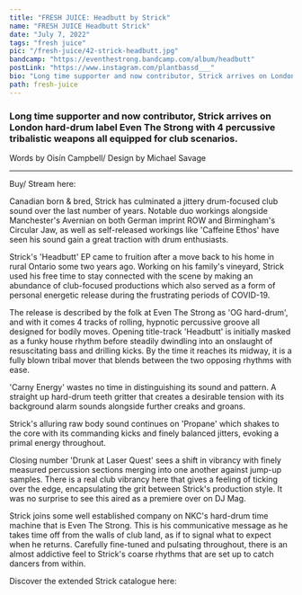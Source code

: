 ---
title: "FRESH JUICE: Headbutt by Strick"
name: "FRESH JUICE Headbutt Strick"
date: "July 7, 2022"
tags: "fresh juice"
pic: "/fresh-juice/42-strick-headbutt.jpg"
bandcamp: "https://eventhestrong.bandcamp.com/album/headbutt"
postLink: "https://www.instagram.com/plantbassd___"
bio: "Long time supporter and now contributor, Strick arrives on London hard-drum label Even The Strong with 4 percussive tribalistic weapons all equipped for club scenarios."
path: fresh-juice
---

### Long time supporter and now contributor, Strick arrives on London hard-drum label Even The Strong with 4 percussive tribalistic weapons all equipped for club scenarios.

<p className="smallText">Words by Oisín Campbell/ Design by Michael Savage</p>

<hr />

<BandCamp src="album=2277682294" />

Buy/ Stream here: <HoverLink url="eventhestrong.bandcamp.com/album/headbutt" external />

Canadian born & bred, Strick has culminated a jittery drum-focused club sound over the last number of years. Notable duo workings alongside Manchester's Avernian on both German imprint ROW and Birmingham's Circular Jaw, as well as self-released workings like 'Caffeine Ethos' have seen his sound gain a great traction with drum enthusiasts.

Strick's 'Headbutt' EP came to fruition after a move back to his home in rural Ontario some two years ago. Working on his family's vineyard, Strick used his free time to stay connected with the scene by making an abundance of club-focused productions which also served as a form of personal energetic release during the frustrating periods of COVID-19.

<Picture src="/fresh-juice/42-headbutt.jpg" alt="Strick cover pic" size={1200} />

The release is described by the folk at Even The Strong as 'OG hard-drum', and with it comes 4 tracks of rolling, hypnotic percussive groove all designed for bodily moves. Opening title-track 'Headbutt' is initially masked as a funky house rhythm before steadily dwindling into an onslaught of resuscitating bass and drilling kicks. By the time it reaches its midway, it is a fully blown tribal mover that blends between the two opposing rhythms with ease.

'Carny Energy' wastes no time in distinguishing its sound and pattern. A straight up hard-drum teeth gritter that creates a desirable tension with its background alarm sounds alongside further creaks and groans.

<Picture src="/fresh-juice/42-ets.jpg" alt="Event The Strong pic" size={1200} />

Strick's alluring raw body sound continues on 'Propane' which shakes to the core with its commanding kicks and finely balanced jitters, evoking a primal energy throughout.

Closing number 'Drunk at Laser Quest' sees a shift in vibrancy with finely measured percussion sections merging into one another against jump-up samples. There is a real club vibrancy here that gives a feeling of ticking over the edge, encapsulating the grit between Strick's production style. It was no surprise to see this aired as a premiere over on DJ Mag.

Strick joins some well established company on NKC's hard-drum time machine that is Even The Strong. This is his communicative message as he takes time off from the walls of club land, as if to signal what to expect when he returns. Carefully fine-tuned and pulsating throughout, there is an almost addictive feel to Strick's coarse rhythms that are set up to catch dancers from within.

Discover the extended Strick catalogue here: <HoverLink url="sstrickk.bandcamp.com/" external />
